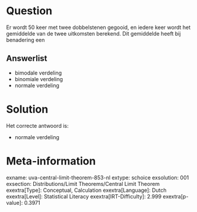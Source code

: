 Question
========

Er wordt 50 keer met twee dobbelstenen gegooid, en iedere keer wordt het
gemiddelde van de twee uitkomsten berekend. Dit gemiddelde heeft bij
benadering een

Answerlist
----------

* bimodale verdeling
* binomiale verdeling
* normale verdeling

Solution
========

Het correcte antwoord is: 

* normale verdeling

Meta-information
================
exname: uva-central-limit-theorem-853-nl
extype: schoice
exsolution: 001
exsection: Distributions/Limit Theorems/Central Limit Theorem
exextra[Type]: Conceptual, Calculation
exextra[Language]: Dutch
exextra[Level]: Statistical Literacy
exextra[IRT-Difficulty]: 2.999
exextra[p-value]: 0.3971

